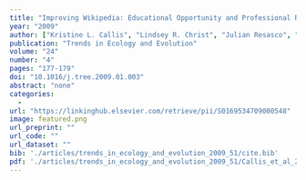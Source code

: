 ```yaml
---
title: "Improving Wikipedia: Educational Opportunity and Professional Responsibility"
year: "2009"
author: ["Kristine L. Callis", "Lindsey R. Christ", "Julian Resasco", "David W. Armitage", "Jeremy D. Ash", "Timothy T. Caughlin", "Sharon F. Clemmensen", "Stella M. Copeland", "Timothy J. Fullman", "Ryan L. Lynch", "Charley Olson", "Raya A. Pruner", "Ernane H.M. Vieira-Neto", "Raneve West-Singh", "Emilio M. Bruna"]
publication: "Trends in Ecology and Evolution"
volume: "24"
number: "4"
pages: "177-179"
doi: "10.1016/j.tree.2009.01.003"
abstract: "none"
categories: 
  - 
url: "https://linkinghub.elsevier.com/retrieve/pii/S0169534709000548"
image: featured.png
url_preprint: ""
url_code: ""
url_dataset: ""
bib: './articles/trends_in_ecology_and_evolution_2009_51/cite.bib'
pdf: './articles/trends_in_ecology_and_evolution_2009_51/Callis_et_al_2009.pdf'
---
```

